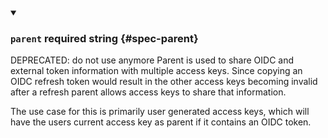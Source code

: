 
<details className="config-field" data-expandable="false" open>
<summary>

### `parent` <span className="config-field-required" data-required="false">required</span> <span className="config-field-type">string</span> <span className="config-field-default"></span> <span className="config-field-enum"></span> {#spec-parent}

DEPRECATED: do not use anymore
Parent is used to share OIDC and external token information
with multiple access keys. Since copying an OIDC refresh token
would result in the other access keys becoming invalid after a refresh
parent allows access keys to share that information.

The use case for this is primarily user generated access keys,
which will have the users current access key as parent if it contains
an OIDC token.

</summary>



</details>
